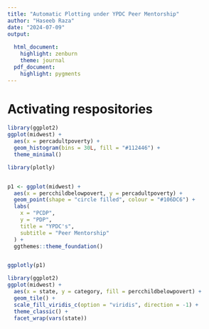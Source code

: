 ```yaml
---
title: "Automatic Plotting under YPDC Peer Mentorship"
author: "Haseeb Raza"
date: "2024-07-09"
output:
  
  html_document: 
    highlight: zenburn
    theme: journal
  pdf_document: 
    highlight: pygments
---
```

# Activating respositories


```r
library(ggplot2)
ggplot(midwest) +
  aes(x = percadultpoverty) +
  geom_histogram(bins = 30L, fill = "#112446") +
  theme_minimal()

```






```r
library(plotly)


p1 <- ggplot(midwest) +
  aes(x = percchildbelowpovert, y = percadultpoverty) +
  geom_point(shape = "circle filled", colour = "#106DC6") +
  labs(
    x = "PCDP",
    y = "PDP",
    title = "YPDC's",
    subtitle = "Peer Mentorship"
  ) +
  ggthemes::theme_foundation()


ggplotly(p1)


```





```r
library(ggplot2)
ggplot(midwest) +
  aes(x = state, y = category, fill = percchildbelowpovert) +
  geom_tile() +
  scale_fill_viridis_c(option = "viridis", direction = -1) +
  theme_classic() +
  facet_wrap(vars(state))

```

